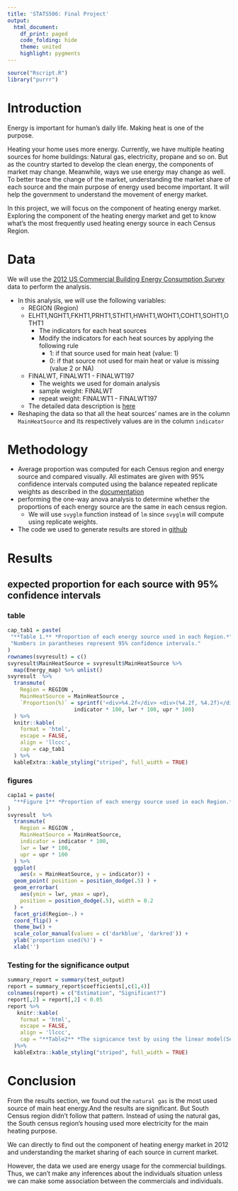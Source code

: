 ```yaml
---
title: 'STATS506: Final Project'
output:
  html_document:
    df_print: paged
    code_folding: hide
    theme: united
    highlight: pygments
---
```

```r
source("Rscript.R")
library("purrr")
```


# Introduction 

Energy is important for human's daily life. Making heat is one of the purpose.

Heating your home uses more energy. Currently, we have multiple heating sources for home buildings: Natural gas, electricity, propane and so on. But as the country started to develop the clean energy, the components of market may change. Meanwhile, ways we use energy may change as well. To better trace the change of the market, understanding the market share of each source and the main purpose of energy used become important. It will help the government to understand the movement of energy market.

In this project, we will focus on the component of heating energy market. Exploring the component of the heating energy market and get to know what's the most frequently used heating energy source in each Census Region.


# Data 

We will use the [2012 US Commercial Building Energy Consumption Survey](https://www.eia.gov/consumption/commercial/data/2012/index.php?view=microdata) data to perform the analysis. 

- In this analysis, we will use the following variables:
  + REGION (Region)
  + ELHT1,NGHT1,FKHT1,PRHT1,STHT1,HWHT1,WOHT1,COHT1,SOHT1,OTHT1
    + The indicators for each heat sources
    + Modify the indicators for each heat sources by applying the following rule
      + 1: if that source used for main heat (value: 1)
      + 0: if that source not used for main heat or value is missing (value 2 or NA)
  + FINALWT, FINALWT1 - FINALWT197
    + The weights we used for domain analysis
    + sample weight: FINALWT
    + repeat weight: FINALWT1 - FINALWT197
  + The detailed data description is [here](https://www.eia.gov/consumption/commercial/data/2012/xls/2012microdata_codebook.xlsx)
- Reshaping the data so that all the heat sources' names are in the column `MainHeatSource` and its respectively values are in the column `indicator`

# Methodology

- Average proportion was computed for each Census region and energy source and compared visually. All estimates are given with 95% confidence intervals computed using the balance repeated replicate weights as described in the [documentation](https://www.eia.gov/consumption/commercial/data/2012/pdf/user_guide_public_use_aug2016.pdf)
- performing the one-way anova analysis to determine whether the proportions of each energy source are the same in each census region. 
  + We will use `svyglm` function instead of `lm` since `svyglm` will compute using replicate weights.
- The code we used to generate results are stored in [github](https://github.com/zhaodyleo/STATS_506_FinalProject/blob/master/Rscript.R)


# Results

## expected proportion for each source with 95% confidence intervals {.tabset}

### table
```r
cap_tab1 = paste(
 "**Table 1.** *Proportion of each energy source used in each Region.*",
 "Numbers in parantheses represent 95% confidence intervals."
)
rownames(svyresult) = c()
svyresult$MainHeatSource = svyresult$MainHeatSource %>% 
  map(Energy_map) %>% unlist()
svyresult  %>%
  transmute(
    Region = REGION ,
    MainHeatSource = MainHeatSource ,
    `Proportion(%)` = sprintf('<div>%4.2f</div> <div>(%4.2f, %4.2f)</div>', 
                     indicator * 100, lwr * 100, upr * 100)
  ) %>% 
  knitr::kable(
    format = 'html', 
    escape = FALSE, 
    align = 'llccc',
    cap = cap_tab1
  ) %>%
  kableExtra::kable_styling("striped", full_width = TRUE)
```

### figures
```r
cap1a1 = paste(
  "**Figure 1** *Proportion of each energy source used in each Region.*"
)
svyresult  %>%
  transmute(
    Region = REGION ,
    MainHeatSource = MainHeatSource,
    indicator = indicator * 100, 
    lwr = lwr * 100, 
    upr = upr * 100
  ) %>%
  ggplot(
    aes(x = MainHeatSource, y = indicator)) +
  geom_point( position = position_dodge(.5) ) +
  geom_errorbar( 
    aes(ymin = lwr, ymax = upr),
    position = position_dodge(.5), width = 0.2 
  ) + 
  facet_grid(Region~.) +
  coord_flip() +
  theme_bw() +
  scale_color_manual(values = c('darkblue', 'darkred')) + 
  ylab('proportion used(%)') + 
  xlab('')
```

### Testing for the significance output 
```r
summary_report = summary(test_output)
report = summary_report$coefficients[,c(1,4)]
colnames(report) = c("Estimation", "Significant?")
report[,2] = report[,2] < 0.05
report %>% 
   knitr::kable(
    format = 'html', 
    escape = FALSE, 
    align = 'llccc',
    cap = "**Table2** *The signicance test by using the linear model(Set up Natural Gas as reference level)*"
  )%>%
  kableExtra::kable_styling("striped", full_width = TRUE)
```

# Conclusion 

From the results section, we found out the `natural gas` is the most used source of main heat energy.And the results are significant. But South Census region didn't follow that pattern. Instead of using the natural gas, the South census region's housing used more electricity for the main heating purpose.

We can directly to find out the component of heating energy market in 2012 and understanding the market sharing of each source in current market.

However, the data we used are energy usage for the commercial buildings. Thus, we can't make any inferences about the individuals situation unless we can make some association between the commercials and individuals. 


